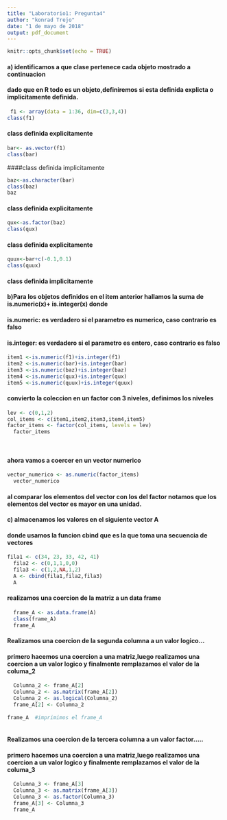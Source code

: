 ```yaml
---
title: "Laboratorio1: Pregunta4"
author: "konrad Trejo"
date: "1 de mayo de 2018"
output: pdf_document
---
```


```r
knitr::opts_chunk$set(echo = TRUE)
```
#### a) identificamos a que clase pertenece cada objeto mostrado a continuacion 
#### dado que en R todo es un objeto,definiremos si esta definida explicta o implicitamente definida.

```r
 f1 <- array(data = 1:36, dim=c(3,3,4))
class(f1)
```
#### class definida explicitamente
```r
bar<- as.vector(f1)
class(bar)
```
####class definida implicitamente
```r
baz<-as.character(bar)
class(baz)
baz
```
#### class definida explicitamente
```r
qux<-as.factor(baz)
class(qux)

```
#### class definida explicitamente
```r
quux<-bar+c(-0.1,0.1)
class(quux)
```
#### class definida implicitamente

#### b)Para los objetos definidos en  el item anterior hallamos la suma de is.numeric(x)+ is.integer(x) donde
#### is.numeric: es verdadero si el parametro es numerico, caso contrario es falso
#### is.integer: es verdadero si el parametro es entero, caso contrario es falso
```r
item1 <-is.numeric(f1)+is.integer(f1)
item2 <-is.numeric(bar)+is.integer(bar)
item3 <-is.numeric(baz)+is.integer(baz)
item4 <-is.numeric(qux)+is.integer(qux)
item5 <-is.numeric(quux)+is.integer(quux)
```

#### convierto la coleccion en un factor con 3 niveles, definimos los niveles 
```r
lev <- c(0,1,2)
col_items <- c(item1,item2,item3,item4,item5)
factor_items <- factor(col_items, levels = lev)
  factor_items
  
  
```
#### ahora vamos a coercer en un vector numerico
```r
vector_numerico <- as.numeric(factor_items)
  vector_numerico
```  
#### al comparar los elementos del vector con los del factor notamos que los elementos del vector es mayor en una unidad. 

#### c) almacenamos los valores en el siguiente vector A
#### donde usamos la funcion cbind que es la que toma una secuencia de vectores

```r
fila1 <- c(34, 23, 33, 42, 41)
  fila2 <- c(0,1,1,0,0)
  fila3 <- c(1,2,NA,1,2)
  A <- cbind(fila1,fila2,fila3)
  A
```
#### realizamos una coercion de la matriz a un data frame
```r
  frame_A <- as.data.frame(A)
  class(frame_A)
  frame_A
```    

#### Realizamos una coercion de la segunda columna a un valor logico...
#### primero hacemos una coercion a una matriz,luego realizamos una coercion a un valor logico y finalmente remplazamos el valor de la columa_2  

```r
  
  Columna_2 <- frame_A[2]  
  Columna_2 <- as.matrix(frame_A[2]) 
  Columna_2 <- as.logical(Columna_2)  
  frame_A[2] <- Columna_2  
  
frame_A  #imprimimos el frame_A
  
```  

#### Realizamos una coercion de la tercera columna a un valor factor.....
#### primero hacemos una coercion a una matriz,luego realizamos una coercion a un valor logico y finalmente remplazamos el valor de la columa_3   
    
```r

  Columna_3 <- frame_A[3]
  Columna_3 <- as.matrix(frame_A[3])
  Columna_3 <- as.factor(Columna_3)  
  frame_A[3] <- Columna_3  
  frame_A
```
